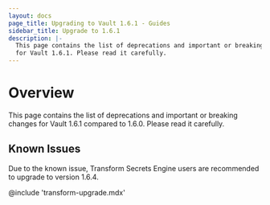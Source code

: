 ```yaml
---
layout: docs
page_title: Upgrading to Vault 1.6.1 - Guides
sidebar_title: Upgrade to 1.6.1
description: |-
  This page contains the list of deprecations and important or breaking changes
  for Vault 1.6.1. Please read it carefully.
---
```


# Overview

This page contains the list of deprecations and important or breaking changes
for Vault 1.6.1 compared to 1.6.0. Please read it carefully.

## Known Issues

Due to the known issue, Transform Secrets Engine users are recommended to upgrade to version 1.6.4.

@include 'transform-upgrade.mdx'

